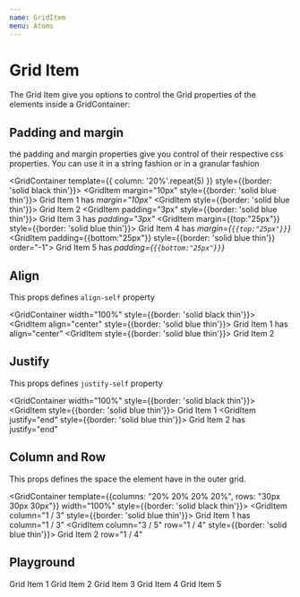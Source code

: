 ```yaml
---
name: GridItem
menu: Atoms
---
```




# Grid Item
The Grid Item give you options to control the Grid properties of the elements inside a GridContainer:


## Padding and margin
the padding and margin properties give you control of their respective css properties.
You can use it in a string fashion or in a granular fashion

<GridContainer template={{ column: '20%'.repeat(5) }} style={{border: 'solid black thin'}}>
  <GridItem margin="10px" style={{border: 'solid blue thin'}}>
    Grid Item 1 has *margin="10px"*
  </GridItem>
  <GridItem  style={{border: 'solid blue thin'}}>
    Grid Item 2
  </GridItem>
  <GridItem padding="3px" style={{border: 'solid blue thin'}}>
    Grid Item 3 has *padding="3px"*
  </GridItem>
  <GridItem margin={{top:"25px"}} style={{border: 'solid blue thin'}}>
    Grid Item 4 has *margin={`{{top:"25px"}}`}*
  </GridItem>
  <GridItem padding={{bottom:"25px"}} style={{border: 'solid blue thin'}} order="-1">
    Grid Item 5 has *padding={`{{bottom:"25px"}}`}*
  </GridItem>
</GridContainer>

## Align
This props defines `align-self` property

<GridContainer width="100%" style={{border: 'solid black thin'}}>
  <GridItem align="center" style={{border: 'solid blue thin'}}>
    Grid Item 1 has align="center"
  </GridItem>
  <GridItem  style={{border: 'solid blue thin'}}>
    Grid Item 2
  </GridItem>
</GridContainer>

## Justify
This props defines `justify-self` property

<GridContainer width="100%" style={{border: 'solid black thin'}}>
  <GridItem style={{border: 'solid blue thin'}}>
    Grid Item 1
  </GridItem>
  <GridItem  justify="end" style={{border: 'solid blue thin'}}>
    Grid Item 2 has justify="end"
  </GridItem>
</GridContainer>

## Column and Row
This props defines the space the element have in the outer grid.

<GridContainer template={{columns: "20% 20% 20% 20%", rows: "30px 30px 30px"}} width="100%" style={{border: 'solid black thin'}}>
  <GridItem column="1 / 3" style={{border: 'solid blue thin'}}>
    Grid Item 1 has column="1 / 3"
  </GridItem>
  <GridItem column="3 / 5" row="1 / 4" style={{border: 'solid blue thin'}}>
    Grid Item 2 row="1 / 4"
  </GridItem>
</GridContainer>


## Playground
<Playground>
  <GridContainer template={{ column: '20%'.repeat(5) }}>
    <GridItem
      width="100%"
      height="100px"
      column="1 / 2"
      row="1 / 2"
      justify="start"
      align="center"
      padding="2px"
      margin="2px"
      >
      Grid Item 1
    </GridItem>
    <GridItem
      row="1 / 2"
      justify="start"
      align="center"
      padding="2px"
      margin="2px">
      Grid Item 2
    </GridItem>
    <GridItem
      row="1 / 2"
      justify="start"
      align="center"
      padding="2px"
      margin="2px">
      Grid Item 3
    </GridItem>
    <GridItem
      row="1 / 2"
      justify="start"
      align="center"
      padding="2px"
      margin="2px">
      Grid Item 4
    </GridItem>
    <GridItem
      row="1 / 2"
      justify="start"
      align="center"
      padding="2px"
      margin="2px">
      Grid Item 5
    </GridItem>
  </GridContainer>
</Playground>
